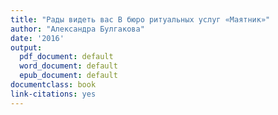 ```yaml
--- 
title: "Рады видеть вас В бюро ритуальных услуг «Маятник»"
author: "Александра Булгакова"
date: '2016'
output:
  pdf_document: default
  word_document: default
  epub_document: default
documentclass: book
link-citations: yes
---
```

